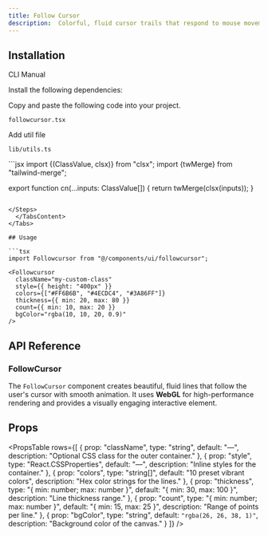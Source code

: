 ```yaml
---
title: Follow Cursor
description:  Colorful, fluid cursor trails that respond to mouse movement
---
```


<ComponentPreview name="followcursor-demo" className="p-0" description="" />

## Installation

<Tabs defaultValue="cli" className="w-full">
  <TabsList>
    <TabsTrigger value="cli">CLI</TabsTrigger>
    <TabsTrigger value="manual">Manual</TabsTrigger>
  </TabsList>
  <TabsContent value="cli">
    <PkgOptions name="followcursor" />
  </TabsContent>
  <TabsContent value="manual">
    <Steps>

<Step>Install the following dependencies:</Step>
<DepsOptions name="ogl" />

<Step>Copy and paste the following code into your project.</Step>
<p>
  <code>followcursor.tsx</code>
</p>
<ComponentSource name="followcursor" />

<Step>Add util file</Step>
<p>
  <code>lib/utils.ts</code>
</p>
```jsx
 import {(ClassValue, clsx)} from "clsx";
  import {twMerge} from "tailwind-merge";

export function cn(...inputs: ClassValue[]) {
  return twMerge(clsx(inputs));
}
```

</Steps>
  </TabsContent>
</Tabs>

## Usage

```tsx
import Followcursor from "@/components/ui/followcursor";
```

```tsx
<Followcursor
  className="my-custom-class"
  style={{ height: "400px" }}
  colors={["#FF6B6B", "#4ECDC4", "#3A86FF"]}
  thickness={{ min: 20, max: 80 }}
  count={{ min: 10, max: 20 }}
  bgColor="rgba(10, 10, 20, 0.9)"
/>
```

## API Reference

### FollowCursor

The `FollowCursor` component creates beautiful, fluid lines that follow the user's cursor with smooth animation. It uses **WebGL** for high-performance rendering and provides a visually engaging interactive element.

## Props

<PropsTable
  rows={[
    {
      prop: "className",
      type: "string",
      default: "—",
      description: "Optional CSS class for the outer container."
    },
    {
      prop: "style",
      type: "React.CSSProperties",
      default: "—",
      description: "Inline styles for the container."
    },
    {
      prop: "colors",
      type: "string[]",
      default: "10 preset vibrant colors",
      description: "Hex color strings for the lines."
    },
    {
      prop: "thickness",
      type: "{ min: number; max: number }",
      default: "{ min: 30, max: 100 }",
      description: "Line thickness range."
    },
    {
      prop: "count",
      type: "{ min: number; max: number }",
      default: "{ min: 15, max: 25 }",
      description: "Range of points per line."
    },
    {
      prop: "bgColor",
      type: "string",
      default: `"rgba(26, 26, 38, 1)"`,
      description: "Background color of the canvas."
    }
  ]}
/>

